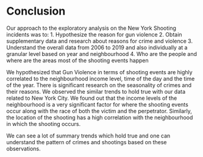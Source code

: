 # Conclusion

Our approach to the exploratory analysis on the New York Shooting incidents was to:
  1. Hypothesize the reason for gun violence
  2. Obtain supplementary data and research about reasons for crime and violence
  3. Understand the overall data from 2006 to 2019 and also individually at a granular level based on year and neighbourhood
  4. Who are the people and where are the areas most of the shooting events happen


We hypothesized that Gun Violence in terms of shooting events are highly correlated to the neighbourhood income level, time of the day and the time of the year. There is significant research on the seasonality of crimes and their reasons. We observed the similar trends to hold true with our data related to New York City.
We found out that the income levels of the neighbourhood is a very significant factor for where the shooting events occur along with the race of both the victim and the perpetrator. Similarly, the location of the shooting has a high correlation with the neighbourhood in which the shooting occurs.

We can see a lot of summary trends which hold true and one can understand the pattern of crimes and shootings based on these observations.

